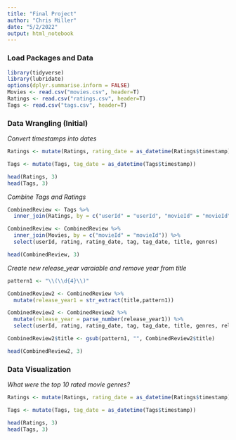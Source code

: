 ```yaml
---
title: "Final Project"
author: "Chris Miller"
date: "5/2/2022"
output: html_notebook
---
```


### Load Packages and Data

```r
library(tidyverse)
library(lubridate)
options(dplyr.summarise.inform = FALSE)
Movies <- read.csv("movies.csv", header=T)
Ratings <- read.csv("ratings.csv", header=T)
Tags <- read.csv("tags.csv", header=T)
```

### Data Wrangling (Initial)

*Convert timestamps into dates*

```r
Ratings <- mutate(Ratings, rating_date = as_datetime(Ratings$timestamp))

Tags <- mutate(Tags, tag_date = as_datetime(Tags$timestamp))

head(Ratings, 3)
head(Tags, 3)
```

*Combine Tags and Ratings*

```r
CombinedReview <- Tags %>%
  inner_join(Ratings, by = c("userId" = "userId", "movieId" = "movieId")) 

CombinedReview <- CombinedReview %>%
  inner_join(Movies, by = c("movieId" = "movieId")) %>%
  select(userId, rating, rating_date, tag, tag_date, title, genres)

head(CombinedReview, 3)
```

*Create new release_year varaiable and remove year from title*

```r
pattern1 <- "\\(\\d{4}\\)"

CombinedReview2 <- CombinedReview %>%
  mutate(release_year1 = str_extract(title,pattern1))

CombinedReview2 <- CombinedReview2 %>%
  mutate(release_year = parse_number(release_year1)) %>%
  select(userId, rating, rating_date, tag, tag_date, title, genres, release_year)

CombinedReview2$title <- gsub(pattern1, "", CombinedReview2$title)

head(CombinedReview2, 3)
```

### Data Visualization

*What were the top 10 rated movie genres?*

```r
Ratings <- mutate(Ratings, rating_date = as_datetime(Ratings$timestamp))

Tags <- mutate(Tags, tag_date = as_datetime(Tags$timestamp))

head(Ratings, 3)
head(Tags, 3)
```